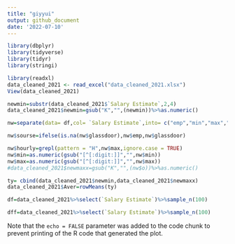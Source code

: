 ```yaml
---
title: "giyyui"
output: github_document
date: '2022-07-10'
---
```


```r
library(dbplyr)
library(tidyverse)
library(tidyr)
library(stringi)
```


```r
library(readxl)
data_cleaned_2021 <- read_excel("data_cleaned_2021.xlsx")
View(data_cleaned_2021)
```


```r
newmin=substr(data_cleaned_2021$`Salary Estimate`,2,4)
data_cleaned_2021$newmin=gsub("K","",(newmin))%>%as.numeric()


```
```r
nw=separate(data= df,col= `Salary Estimate`,into= c("emp","min","max","glassdoor") ,sep ="([$()])")

nw$sourse=ifelse(is.na(nw$glassdoor),nw$emp,nw$glassdoor)
```


```r
nw$hourly=grepl(pattern = "H",nw$max,ignore.case = TRUE)
nw$min=as.numeric(gsub("[^[:digit:]]","",nw$min))
nw$max=as.numeric(gsub("[^[:digit:]]","",nw$max))
#data_cleaned_2021$newmaxx=gsub("K","",(nw$o))%>%as.numeric()

```

```r
ty= cbind(data_cleaned_2021$newmin,data_cleaned_2021$newmaxx)
data_cleaned_2021$Aver=rowMeans(ty)
```

```r
df=data_cleaned_2021%>%select(`Salary Estimate`)%>%sample_n(100)
```

```r
dff=data_cleaned_2021%>%select(`Salary Estimate`)%>%sample_n(100)
```

Note that the `echo = FALSE` parameter was added to the code chunk to prevent printing of the R code that generated the plot.
```r

```




